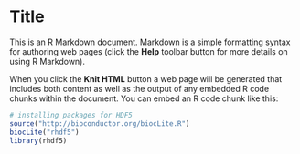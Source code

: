 Title
========================================================

This is an R Markdown document. Markdown is a simple formatting syntax for authoring web pages (click the **Help** toolbar button for more details on using R Markdown).

When you click the **Knit HTML** button a web page will be generated that includes both content as well as the output of any embedded R code chunks within the document. You can embed an R code chunk like this:

```r
# installing packages for HDF5 
source("http://bioconductor.org/biocLite.R")
biocLite("rhdf5")
library(rhdf5)
```


